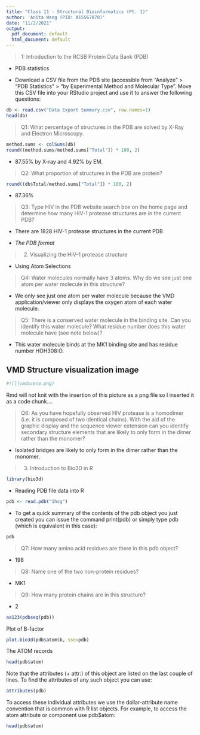 ```yaml
---
title: "Class 11 - Structural Bioinformatics (Pt. 1)"
author: 'Anita Wang (PID: A15567878)'
date: "11/2/2021"
output:
  pdf_document: default
  html_document: default
---
```


>1: Introduction to the RCSB Protein Data Bank (PDB)

- PDB statistics

- Download a CSV file from the PDB site (accessible from “Analyze” > “PDB Statistics” > “by Experimental Method and Molecular Type”. Move this CSV file into your RStudio project and use it to answer the following questions:

```r
db <- read.csv("Data Export Summary.csv", row.names=1)
head(db)
```


>Q1: What percentage of structures in the PDB are solved by X-Ray and Electron Microscopy.

```r
method.sums <- colSums(db)
round((method.sums/method.sums["Total"]) * 100, 2)
```

- 87.55% by X-ray and 4.92% by EM. 

>Q2: What proportion of structures in the PDB are protein?

```r
round((db$Total/method.sums["Total"]) * 100, 2)
```

- 87.36%

>Q3: Type HIV in the PDB website search box on the home page and determine how many HIV-1 protease structures are in the current PDB?

- There are 1828 HIV-1 protease structures in the current PDB


- *The PDB format*

> 2. Visualizing the HIV-1 protease structure

- Using Atom Selections

>Q4: Water molecules normally have 3 atoms. Why do we see just one atom per water molecule in this structure?

- We only see just one atom per water molecule because the VMD application/viewer only displays the oxygen atom of each water molecule. 

>Q5: There is a conserved water molecule in the binding site. Can you identify this water molecule? What residue number does this water molecule have (see note below)?

- This water molecule binds at the MK1 binding site and has residue number HOH308:O.

## VMD Structure visualization image

```r
#![](vmdscene.png)
```

Rmd will not knit with the insertion of this picture as a png file so I inserted it as a code chunk.... 

>Q6: As you have hopefully observed HIV protease is a homodimer (i.e. it is composed of two identical chains). With the aid of the graphic display and the sequence viewer extension can you identify secondary structure elements that are likely to only form in the dimer rather than the monomer?

- Isolated bridges are likely to only form in the dimer rather than the monomer.

> 3. Introduction to Bio3D in R

```r
library(bio3d)

```

- Reading PDB file data into R

```r
pdb <- read.pdb("1hsg")

```

- To get a quick summary of the contents of the pdb object you just created you can issue the command print(pdb) or simply type pdb (which is equivalent in this case):

```r
pdb
```

> Q7: How many amino acid residues are there in this pdb object? 

- 198

> Q8: Name one of the two non-protein residues? 

- MK1 

> Q9: How many protein chains are in this structure? 

- 2

```r
aa123(pdbseq(pdb))
```

Plot of B-factor

```r
plot.bio3d(pdb$atom$b, sse=pdb)
```

The ATOM records

```r
head(pdb$atom)
```



Note that the attributes (+ attr:) of this object are listed on the last couple of lines. To find the attributes of any such object you can use:

```r
attributes(pdb)

```

To access these individual attributes we use the dollar-attribute name convention that is common with R list objects. For example, to access the atom attribute or component use pdb$atom:


```r
head(pdb$atom)

```

